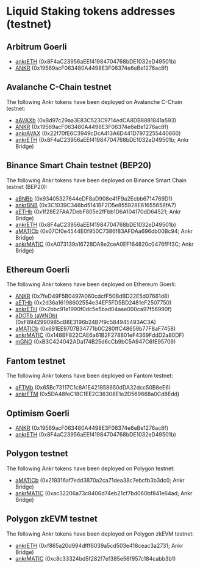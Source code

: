 # Liquid Staking tokens addresses (testnet)

## Arbitrum Goerli
* [ankrETH](https://goerli.arbiscan.io/address/0x8F4aC23956aEEf41984704768bDE1032eD49501b) (0x8F4aC23956aEEf41984704768bDE1032eD49501b)
* [ANKR](https://goerli.arbiscan.io/address/0x19569acF063480A4498E3F06374e6eBe1276ac8f) (0x19569acF063480A4498E3F06374e6eBe1276ac8f)

## Avalanche C-Chain testnet
The following Ankr tokens have been deployed on Avalanche C-Chain testnet:
* [aAVAXb](https://testnet.snowtrace.io/address/0xBd97c29aa3E83C523C9714edCA8DB8881841a593) (0xBd97c29aa3E83C523C9714edCA8DB8881841a593)
* [ANKR](https://testnet.snowtrace.io/address/0x19569acF063480A4498E3F06374e6eBe1276ac8f) (0x19569acF063480A4498E3F06374e6eBe1276ac8f)
* [ankrAVAX](https://testnet.snowtrace.io/address/0x22f70fE6C3949cDcA413A6D441D7972255440660) (0x22f70fE6C3949cDcA413A6D441D7972255440660)
* [ankrETH](https://testnet.snowtrace.io/address/0x8F4aC23956aEEf41984704768bDE1032eD49501b) (0x8F4aC23956aEEf41984704768bDE1032eD49501b; Ankr Bridge)

## Binance Smart Chain testnet (BEP20)
The following Ankr tokens have been deployed on Binance Smart Chain testnet (BEP20):
* [aBNBb](https://testnet.bscscan.com/address/0x93405327644eDF8aD908e41F9a2Ecbb6714769D1) (0x93405327644eDF8aD908e41F9a2Ecbb6714769D1)
* [ankrBNB](https://testnet.bscscan.com/address/0x3C1039C346bd5141BF2D5e855928E61655658fA7) (0x3C1039C346bd5141BF2D5e855928E61655658fA7)
* [aETHb](https://testnet.bscscan.com/address/0x1f28E2FAA7DebF805e2fFbb1D6A104170dD64521) (0x1f28E2FAA7DebF805e2fFbb1D6A104170dD64521; Ankr Bridge)
* [ankrETH](https://testnet.bscscan.com/address/0x8F4aC23956aEEf41984704768bDE1032eD49501b) (0x8F4aC23956aEEf41984704768bDE1032eD49501b)
* [aMATICb](https://testnet.bscscan.com/address/0x07Cf0e4544E0f950C7386f83AFDAa696db00Bc94) (0x07Cf0e4544E0f950C7386f83AFDAa696db00Bc94; Ankr Bridge)
* [ankrMATIC](https://testnet.bscscan.com/address/0xA073139a16728DA8e2ceA0EF164820c0476fFf3C) (0xA073139a16728DA8e2ceA0EF164820c0476fFf3C; Ankr Bridge)

## Ethereum Goerli
The following Ankr tokens have been deployed on Ethereum Goerli:
* [ANKR](https://goerli.etherscan.io/address/0x7feD49F5B0497A060cdcfF50BdBD22E5d07661d8) (0x7feD49F5B0497A060cdcfF50BdBD22E5d07661d8)
* [aETHb](https://goerli.etherscan.io/address/0x2d36a16198602554e34EF5FD5BD2481eF2507750) (0x2d36a16198602554e34EF5FD5BD2481eF2507750)
* [ankrETH](https://goerli.etherscan.io/address/0x2bbc91e1990f0dc5e5bad04aae000ca97f56990f) (0x2bbc91e1990f0dc5e5bad04aae000ca97f56990f)
* [aDOTb (aWNDb)](https://goerli.etherscan.io/address/0xF8942990985cB8E3196b24B7f9c584945493AC3A) (0xF8942990985cB8E3196b24B7f9c584945493AC3A)
* [aMATICb](https://goerli.etherscan.io/address/0x691EE9707B34771b0C280ffC48659b77F8aF7458) (0x691EE9707B34771b0C280ffC48659b77F8aF7458)
* [ankrMATIC](https://goerli.etherscan.io/address/0x148BF822CAE6a61B2F278801eF4369FddD2a80DF) (0x148BF822CAE6a61B2F278801eF4369FddD2a80DF)
* [mGNO](https://goerli.etherscan.io/address/0xB3C424042ADa174B25d6cCb9bC5A947C6fE95709) (0xB3C424042ADa174B25d6cCb9bC5A947C6fE95709)

## Fantom testnet
The following Ankr tokens have been deployed on Fantom testnet:
* [aFTMb](https://testnet.ftmscan.com/address/0x65Bc73117C1c8A1E421858650dDA32dcc50B8eE6) (0x65Bc73117C1c8A1E421858650dDA32dcc50B8eE6)
* [ankrFTM](https://testnet.ftmscan.com/address/0x5DA48feC18C1EE2C36308E1e2D569668a0Cd8Edd) (0x5DA48feC18C1EE2C36308E1e2D569668a0Cd8Edd)

## Optimism Goerli
* [ANKR](https://goerli-optimism.etherscan.io/address/0x19569acF063480A4498E3F06374e6eBe1276ac8f) (0x19569acF063480A4498E3F06374e6eBe1276ac8f)
* [ankrETH](https://goerli-optimism.etherscan.io/address/0x8F4aC23956aEEf41984704768bDE1032eD49501b) (0x8F4aC23956aEEf41984704768bDE1032eD49501b)

## Polygon testnet
The following Ankr tokens have been deployed on Polygon testnet:
* [aMATICb](https://goerli.etherscan.io/address/0x219316af7edd3870a2ca71dea38c7ebcfb3b3dc0) (0x219316af7edd3870a2ca71dea38c7ebcfb3b3dc0; Ankr Bridge)
* [ankrMATIC](https://goerli.etherscan.io/address/0xac32206a73c8406d74eb21cf7bd060bf841e64ad) (0xac32206a73c8406d74eb21cf7bd060bf841e64ad; Ankr Bridge)

## Polygon zkEVM testnet
The following Ankr tokens have been deployed on Polygon zkEVM testnet:
* [ankrETH](https://testnet-zkevm.polygonscan.com/address/0xf865a20d994dfff6039a5cd503e418ceac3a2731) (0xf865a20d994dfff6039a5cd503e418ceac3a2731; Ankr Bridge)
* [ankrMATIC](https://testnet-zkevm.polygonscan.com/address/0xc8c33324bd5f282f7ef385e56f957c184cabb3b1) (0xc8c33324bd5f282f7ef385e56f957c184cabb3b1)
